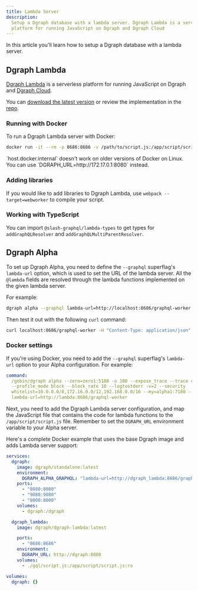 ```yaml
---
title: Lambda Server
description:
  Setup a Dgraph database with a lambda server. Dgraph Lambda is a serverless
  platform for running JavaScript on Dgraph and Dgraph Cloud
---
```



<DgraphWIP />

In this article you'll learn how to setup a Dgraph database with a lambda
server.

## Dgraph Lambda

[Dgraph Lambda](https://github.com/dgraph-io/dgraph-lambda) is a serverless
platform for running JavaScript on Dgraph and
[Dgraph Cloud](https://dgraph.io/cloud).

You can
[download the latest version](https://github.com/dgraph-io/dgraph-lambda/releases/latest)
or review the implementation in the
[repo](https://github.com/dgraph-io/dgraph-lambda).

### Running with Docker

To run a Dgraph Lambda server with Docker:

```sh
docker run -it --rm -p 8686:8686 -v /path/to/script.js:/app/script/script.js -e DGRAPH_URL=http://host.docker.internal:8080 dgraph/dgraph-lambda
```

<Note>
  `host.docker.internal` doesn't work on older versions of Docker on Linux. You
  can use `DGRAPH_URL=http://172.17.0.1:8080` instead.
</Note>

### Adding libraries

If you would like to add libraries to Dgraph Lambda, use
`webpack --target=webworker` to compile your script.

### Working with TypeScript

You can import `@slash-graphql/lambda-types` to get types for
`addGraphQLResolver` and `addGraphQLMultiParentResolver`.

## Dgraph Alpha

To set up Dgraph Alpha, you need to define the `--graphql` superflag's
`lambda-url` option, which is used to set the URL of the lambda server. All the
`@lambda` fields are resolved through the lambda functions implemented on the
given lambda server.

For example:

```sh
dgraph alpha --graphql lambda-url=http://localhost:8686/graphql-worker
```

Then test it out with the following `curl` command:

```sh
curl localhost:8686/graphql-worker -H "Content-Type: application/json" -d '{"resolver":"MyType.customField","parent":[{"customField":"Dgraph Labs"}]}'
```

### Docker settings

If you're using Docker, you need to add the `--graphql` superflag's `lambda-url`
option to your Alpha configuration. For example:

```yml
command:
  /gobin/dgraph alpha --zero=zero1:5180 -o 100 --expose_trace --trace ratio=1.0
  --profile_mode block --block_rate 10 --logtostderr -v=2 --security
  whitelist=10.0.0.0/8,172.16.0.0/12,192.168.0.0/16 --my=alpha1:7180 --graphql
  lambda-url=http://lambda:8686/graphql-worker
```

Next, you need to add the Dgraph Lambda server configuration, and map the
JavaScript file that contains the code for lambda functions to the
`/app/script/script.js` file. Remember to set the `DGRAPH_URL` environment
variable to your Alpha server.

Here's a complete Docker example that uses the base Dgraph image and adds Lambda
server support:

```yml
services:
  dgraph:
    image: dgraph/standalone:latest
    environment:
      DGRAPH_ALPHA_GRAPHQL: "lambda-url=http://dgraph_lambda:8686/graphql-worker"
    ports:
      - "8080:8080"
      - "9080:9080"
      - "8000:8000"
    volumes:
      - dgraph:/dgraph

  dgraph_lambda:
    image: dgraph/dgraph-lambda:latest

    ports:
      - "8686:8686"
    environment:
      DGRAPH_URL: http://dgraph:8080
    volumes:
      - ./gql/script.js:/app/script/script.js:ro

volumes:
  dgraph: {}
```
